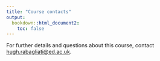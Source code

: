 ```yaml
---
title: "Course contacts"
output: 
  bookdown::html_document2:
    toc: false
---
```


For further details and questions about this course, contact [hugh.rabagliati@ed.ac.uk](mailto:hugh.rabagliati@ed.ac.uk).